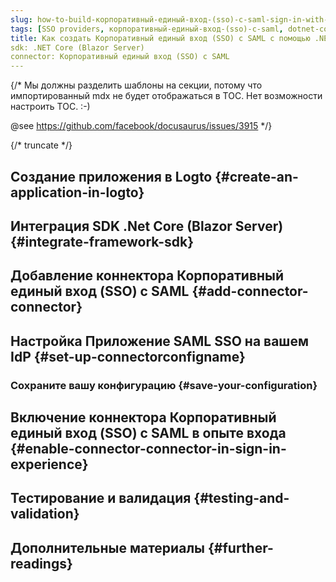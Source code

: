 ```yaml
---
slug: how-to-build-корпоративный-единый-вход-(sso)-с-saml-sign-in-with-dotnet-core-blazor-server-and-logto
tags: [SSO providers, корпоративный-единый-вход-(sso)-с-saml, dotnet-core-blazor-server, c#, SAML authentication, enterprise login, SSO login]
title: Как создать Корпоративный единый вход (SSO) с SAML с помощью .NET Core (Blazor Server)
sdk: .NET Core (Blazor Server)
connector: Корпоративный единый вход (SSO) с SAML
---
```


{/*
  Мы должны разделить шаблоны на секции, потому что импортированный mdx не будет отображаться в TOC.
  Нет возможности настроить TOC. :-)

  @see https://github.com/facebook/docusaurus/issues/3915
*/}




{/* truncate */}

<Intro connector={connector} sdk=".NET Core (Blazor Server)" link="https://learn.microsoft.com/en-us/aspnet/core/blazor/hosting-models?view=aspnetcore-9.0#blazor-server" />

## Создание приложения в Logto \{#create-an-application-in-logto}

<CreateApplication type="Традиционное веб-приложение" framework=".Net Core (Blazor Server)" />

## Интеграция SDK .Net Core (Blazor Server) \{#integrate-framework-sdk}

<IntegrateSdk />

## Добавление коннектора Корпоративный единый вход (SSO) с SAML \{#add-connector-connector}

<AddSsoConnector framework=".Net Core (Blazor Server)" />

## Настройка Приложение SAML SSO на вашем IdP \{#set-up-connectorconfigname}

<ConnectorGuide />

### Сохраните вашу конфигурацию \{#save-your-configuration}

<SaveYourConfiguration connector={connector} />

## Включение коннектора Корпоративный единый вход (SSO) с SAML в опыте входа \{#enable-connector-connector-in-sign-in-experience}

<EnableSsoConnector />

## Тестирование и валидация \{#testing-and-validation}

<TestingAndValidation connector={connector} sdk=".NET Core (Blazor Server)" />

## Дополнительные материалы \{#further-readings}

<FurtherReadings />